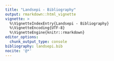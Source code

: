 ```yaml
---
title: "Landsepi - Bibliography"
output: rmarkdown::html_vignette
vignette: >
  %\VignetteIndexEntry{Landsepi - Bibliography}
  %\VignetteEncoding{UTF-8}
  %\VignetteEngine{knitr::rmarkdown}
editor_options: 
  chunk_output_type: console
bibliography: landsepi.bib
nocite: '@*'
---
```


